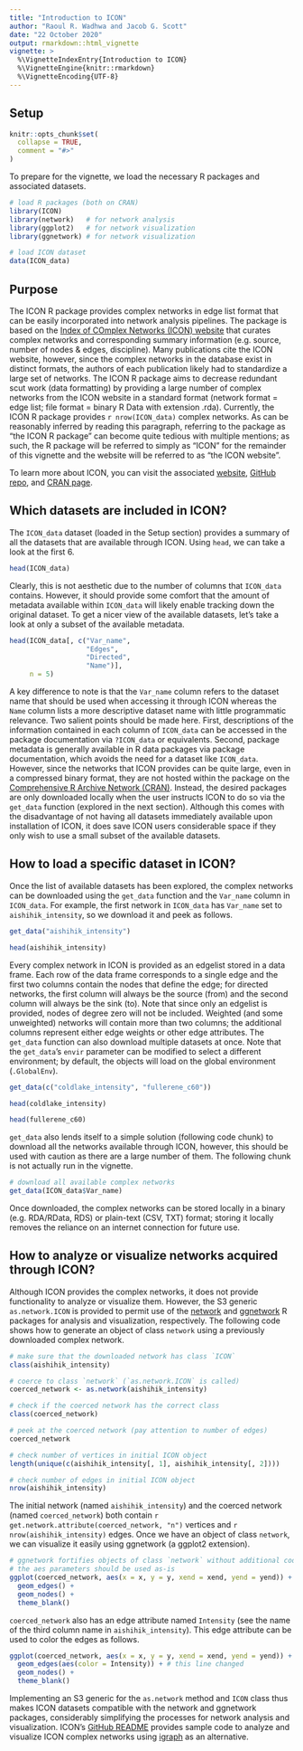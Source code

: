 ```yaml
---
title: "Introduction to ICON"
author: "Raoul R. Wadhwa and Jacob G. Scott"
date: "22 October 2020"
output: rmarkdown::html_vignette
vignette: >
  %\VignetteIndexEntry{Introduction to ICON}
  %\VignetteEngine{knitr::rmarkdown}
  %\VignetteEncoding{UTF-8}
---
```


## Setup

```r
knitr::opts_chunk$set(
  collapse = TRUE,
  comment = "#>"
)
```

To prepare for the vignette, we load the necessary R packages and associated datasets.

```r
# load R packages (both on CRAN)
library(ICON)
library(network)   # for network analysis
library(ggplot2)   # for network visualization
library(ggnetwork) # for network visualization

# load ICON dataset
data(ICON_data)
```

## Purpose

The ICON R package provides complex networks in edge list format that can be easily incorporated into network analysis pipelines.
The package is based on the [Index of COmplex Networks (ICON) website](https://icon.colorado.edu) that curates complex networks and corresponding summary information (e.g. source, number of nodes \& edges, discipline).
Many publications cite the ICON website, however, since the complex networks in the database exist in distinct formats, the authors of each publication likely had to standardize a large set of networks.
The ICON R package aims to decrease redundant scut work (data formatting) by providing a large number of complex networks from the ICON website in a standard format (network format = edge list; file format = binary R Data with extension .rda).
Currently, the ICON R package provides `r nrow(ICON_data)` complex networks.
As can be reasonably inferred by reading this paragraph, referring to the package as "the ICON R package" can become quite tedious with multiple mentions; as such, the R package will be referred to simply as "ICON" for the remainder of this vignette and the website will be referred to as "the ICON website".

To learn more about ICON, you can visit the associated [website](https://rrrlw.github.io/ICON/), [GitHub repo](https://github.com/rrrlw/ICON), and [CRAN page](https://CRAN.R-project.org/package=ICON).

## Which datasets are included in ICON?

The `ICON_data` dataset (loaded in the Setup section) provides a summary of all the datasets that are available through ICON.
Using `head`, we can take a look at the first 6.

```r
head(ICON_data)
```

Clearly, this is not aesthetic due to the number of columns that `ICON_data` contains.
However, it should provide some comfort that the amount of metadata available within `ICON_data` will likely enable tracking down the original dataset.
To get a nicer view of the available datasets, let's take a look at only a subset of the available metadata.

```r
head(ICON_data[, c("Var_name",
                   "Edges",
                   "Directed",
                   "Name")],
     n = 5)
```

A key difference to note is that the `Var_name` column refers to the dataset name that should be used when accessing it through ICON whereas the `Name` column lists a more descriptive dataset name with little programmatic relevance.
Two salient points should be made here.
First, descriptions of the information contained in each column of `ICON_data` can be accessed in the package documentation via `?ICON_data` or equivalents.
Second, package metadata is generally available in R data packages via package documentation, which avoids the need for a dataset like `ICON_data`.
However, since the networks that ICON provides can be quite large, even in a compressed binary format, they are not hosted within the package on the [Comprehensive R Archive Network (CRAN)](https://CRAN.R-project.org/).
Instead, the desired packages are only downloaded locally when the user instructs ICON to do so via the `get_data` function (explored in the next section).
Although this comes with the disadvantage of not having all datasets immediately available upon installation of ICON, it does save ICON users considerable space if they only wish to use a small subset of the available datasets.

## How to load a specific dataset in ICON?

Once the list of available datasets has been explored, the complex networks can be downloaded using the `get_data` function and the `Var_name` column in `ICON_data`.
For example, the first network in `ICON_data` has `Var_name` set to `aishihik_intensity`, so we download it and peek as follows.

```r
get_data("aishihik_intensity")

head(aishihik_intensity)
```

Every complex network in ICON is provided as an edgelist stored in a data frame.
Each row of the data frame corresponds to a single edge and the first two columns contain the nodes that define the edge; for directed networks, the first column will always be the source (from) and the second column will always be the sink (to).
Note that since only an edgelist is provided, nodes of degree zero will not be included.
Weighted (and some unweighted) networks will contain more than two columns; the additional columns represent either edge weights or other edge attributes.
The `get_data` function can also download multiple datasets at once.
Note that the `get_data`'s `envir` parameter can be modified to select a different environment; by default, the objects will load on the global environment (`.GlobalEnv`).

```r
get_data(c("coldlake_intensity", "fullerene_c60"))

head(coldlake_intensity)

head(fullerene_c60)
```

`get_data` also lends itself to a simple solution (following code chunk) to download all the networks available through ICON, however, this should be used with caution as there are a large number of them.
The following chunk is not actually run in the vignette.

```r
# download all available complex networks
get_data(ICON_data$Var_name)
```

Once downloaded, the complex networks can be stored locally in a binary (e.g. RDA/RData, RDS) or plain-text (CSV, TXT) format; storing it locally removes the reliance on an internet connection for future use.

## How to analyze or visualize networks acquired through ICON?

Although ICON provides the complex networks, it does not provide functionality to analyze or visualize them.
However, the S3 generic `as.network.ICON` is provided to permit use of the [network](https://CRAN.R-project.org/package=network) and [ggnetwork](https://CRAN.R-project.org/package=ggnetwork) R packages for analysis and visualization, respectively.
The following code shows how to generate an object of class `network` using a previously downloaded complex network.

```r
# make sure that the downloaded network has class `ICON`
class(aishihik_intensity)

# coerce to class `network` (`as.network.ICON` is called)
coerced_network <- as.network(aishihik_intensity)

# check if the coerced network has the correct class
class(coerced_network)

# peek at the coerced network (pay attention to number of edges)
coerced_network

# check number of vertices in initial ICON object
length(unique(c(aishihik_intensity[, 1], aishihik_intensity[, 2])))

# check number of edges in initial ICON object
nrow(aishihik_intensity)
```

The initial network (named `aishihik_intensity`) and the coerced network (named `coerced_network`) both contain `r get.network.attribute(coerced_network, "n")` vertices and `r nrow(aishihik_intensity)` edges.
Once we have an object of class `network`, we can visualize it easily using ggnetwork (a ggplot2 extension).

```r
# ggnetwork fortifies objects of class `network` without additional code
# the aes parameters should be used as-is
ggplot(coerced_network, aes(x = x, y = y, xend = xend, yend = yend)) +
  geom_edges() +
  geom_nodes() +
  theme_blank()
```

`coerced_network` also has an edge attribute named `Intensity` (see the name of the third column name in `aishihik_intensity`).
This edge attribute can be used to color the edges as follows.

```r
ggplot(coerced_network, aes(x = x, y = y, xend = xend, yend = yend)) +
  geom_edges(aes(color = Intensity)) + # this line changed
  geom_nodes() +
  theme_blank()
```

Implementing an S3 generic for the `as.network` method and `ICON` class thus makes ICON datasets compatible with the network and ggnetwork packages, considerably simplifying the processes for network analysis and visualization.
ICON's [GitHub README](https://github.com/rrrlw/ICON/blob/master/README.md) provides sample code to analyze and visualize ICON complex networks using [igraph](https://CRAN.R-project.org/package=igraph) as an alternative.
